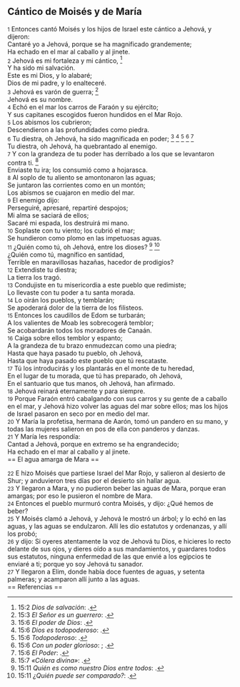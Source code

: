 == Cántico de Moisés y de María ==

{{anchor|1}} <small>1</small> Entonces cantó Moisés y los hijos de Israel este cántico a Jehová, y dijeron:<br>
Cantaré yo a Jehová, porque se ha magnificado grandemente;<br>
Ha echado en el mar al caballo y al jinete.<br>
{{anchor|2}} <small>2</small> Jehová es mi fortaleza y mi cántico, <ref>15:2 ''Dios de salvación'': {{lib|LU|2|6|3}}.</ref><br>
Y ha sido mi salvación.<br>
Este es mi Dios, y lo alabaré;<br>
Dios de mi padre, y lo enalteceré.<br>
{{anchor|3}} <small>3</small> Jehová es varón de guerra; <ref>15:3 ''El Señor es un guerrero'': {{lib|LU|96|5|7}}.</ref><br>
Jehová es su nombre.<br>
{{anchor|4}} <small>4</small> Echó en el mar los carros de Faraón y su ejército;<br>
Y sus capitanes escogidos fueron hundidos en el Mar Rojo.<br>
{{anchor|5}} <small>5</small> Los abismos los cubrieron;<br>
Descendieron a las profundidades como piedra.<br>
{{anchor|6}} <small>6</small> Tu diestra, oh Jehová, ha sido magnificada en poder; <ref>15:6 ''El poder de Dios'': {{lib|LU|1|1|4}}.</ref> <ref>15:6 ''Dios es todopoderoso'': {{lib|LU|131|10|3}}.</ref> <ref>15:6 ''Todopoderoso'': {{lib|LU|142|3|7}}.</ref> <ref>15:6 ''Con un poder glorioso'': {{lib|LU|96|5|7}}; {{lib|LU|96|5|7}}.</ref> <ref>15:6 ''El Poder'': {{lib|LU|131|10|6}}.</ref><br>
Tu diestra, oh Jehová, ha quebrantado al enemigo.<br>
{{anchor|7}} <small>7</small> Y con la grandeza de tu poder has derribado a los que se levantaron contra ti. <ref>15:7 ''«Cólera divina»'': {{lib|LU|20|6|7}}.</ref><br>
Enviaste tu ira; los consumió como a hojarasca.<br>
{{anchor|8}} <small>8</small> Al soplo de tu aliento se amontonaron las aguas;<br>
Se juntaron las corrientes como en un montón;<br>
Los abismos se cuajaron en medio del mar.<br>
{{anchor|9}} <small>9</small> El enemigo dijo:<br>
Perseguiré, apresaré, repartiré despojos;<br>
Mi alma se saciará de ellos;<br>
Sacaré mi espada, los destruirá mi mano.<br>
{{anchor|10}} <small>10</small> Soplaste con tu viento; los cubrió el mar;<br>
Se hundieron como plomo en las impetuosas aguas.<br>
{{anchor|11}} <small>11</small> ¿Quién como tú, oh Jehová, entre los dioses? <ref>15:11 ''Quién es como nuestro Dios entre todos'': {{lib|LU|96|5|5}}.</ref> <ref>15:11 ''¿Quién puede ser comparado?'': {{lib|LU|97|1|7}}.</ref><br>
¿Quién como tú, magnífico en santidad,<br>
Terrible en maravillosas hazañas, hacedor de prodigios?<br>
{{anchor|12}} <small>12</small> Extendiste tu diestra;<br>
La tierra los tragó.<br>
{{anchor|13}} <small>13</small> Condujiste en tu misericordia a este pueblo que redimiste;<br>
Lo llevaste con tu poder a tu santa morada.<br>
{{anchor|14}} <small>14</small> Lo oirán los pueblos, y temblarán;<br>
Se apoderará dolor de la tierra de los filisteos.<br>
{{anchor|15}} <small>15</small> Entonces los caudillos de Edom se turbarán;<br>
A los valientes de Moab les sobrecogerá temblor;<br>
Se acobardarán todos los moradores de Canaán.<br>
{{anchor|16}} <small>16</small> Caiga sobre ellos temblor y espanto;<br>
A la grandeza de tu brazo enmudezcan como una piedra;<br>
Hasta que haya pasado tu pueblo, oh Jehová,<br>
Hasta que haya pasado este pueblo que tú rescataste.<br>
{{anchor|17}} <small>17</small> Tú los introducirás y los plantarás en el monte de tu heredad,<br>
En el lugar de tu morada, que tú has preparado, oh Jehová,<br>
En el santuario que tus manos, oh Jehová, han afirmado.<br>
{{anchor|18}} <small>18</small> Jehová reinará eternamente y para siempre.<br>
{{anchor|19}} <small>19</small> Porque Faraón entró cabalgando con sus carros y su gente de a caballo en el mar, y Jehová hizo volver las aguas del mar sobre ellos; mas los hijos de Israel pasaron en seco por en medio del mar.<br>
{{anchor|20}} <small>20</small> Y María la profetisa, hermana de Aarón, tomó un pandero en su mano, y todas las mujeres salieron en pos de ella con panderos y danzas.<br>
{{anchor|21}} <small>21</small> Y María les respondía:<br>
Cantad a Jehová, porque en extremo se ha engrandecido;<br>
Ha echado en el mar al caballo y al jinete.<br>
== El agua amarga de Mara ==

{{anchor|22}} <small>22</small> E hizo Moisés que partiese Israel del Mar Rojo, y salieron al desierto de Shur; y anduvieron tres días por el desierto sin hallar agua.<br>
{{anchor|23}} <small>23</small> Y llegaron a Mara, y no pudieron beber las aguas de Mara, porque eran amargas; por eso le pusieron el nombre de Mara.<br>
{{anchor|24}} <small>24</small> Entonces el pueblo murmuró contra Moisés, y dijo: ¿Qué hemos de beber?<br>
{{anchor|25}} <small>25</small> Y Moisés clamó a Jehová, y Jehová le mostró un árbol; y lo echó en las aguas, y las aguas se endulzaron. Allí les dio estatutos y ordenanzas, y allí los probó;<br>
{{anchor|26}} <small>26</small> y dijo: Si oyeres atentamente la voz de Jehová tu Dios, e hicieres lo recto delante de sus ojos, y dieres oído a sus mandamientos, y guardares todos sus estatutos, ninguna enfermedad de las que envié a los egipcios te enviaré a ti; porque yo soy Jehová tu sanador.<br>
{{anchor|27}} <small>27</small> Y llegaron a Elim, donde había doce fuentes de aguas, y setenta palmeras; y acamparon allí junto a las aguas.<br>
== Referencias ==

<references />
